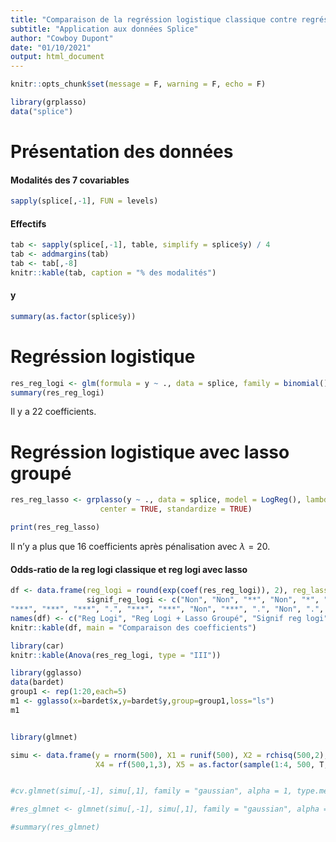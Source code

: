 ```yaml
---
title: "Comparaison de la regréssion logistique classique contre regréssion logistique avec lasso groupé"
subtitle: "Application aux données Splice"
author: "Cowboy Dupont"
date: "01/10/2021"
output: html_document
---
```


```r
knitr::opts_chunk$set(message = F, warning = F, echo = F)
```

```r
library(grplasso)
data("splice")
```


# Présentation des données 

#### Modalités des 7 covariables
```r
sapply(splice[,-1], FUN = levels) 
```

#### Effectifs
```r
tab <- sapply(splice[,-1], table, simplify = splice$y) / 4
tab <- addmargins(tab)
tab <- tab[,-8]
knitr::kable(tab, caption = "% des modalités")
```

#### y

```r
summary(as.factor(splice$y))
```


# Regréssion logistique

```r
res_reg_logi <- glm(formula = y ~ ., data = splice, family = binomial())
summary(res_reg_logi)
```

Il y a $22$ coefficients.


# Regréssion logistique avec lasso groupé


```r
res_reg_lasso <- grplasso(y ~ ., data = splice, model = LogReg(), lambda = 20,
                    center = TRUE, standardize = TRUE)
```


```r
print(res_reg_lasso)
```

Il n'y a plus que 16 coefficients après pénalisation avec $\lambda  = 20$.


#### Odds-ratio de la reg logi classique et reg logi avec lasso
```r
df <- data.frame(reg_logi = round(exp(coef(res_reg_logi)), 2), reg_lasso = round(exp(coef(res_reg_lasso)), 2),
                 signif_reg_logi <- c("Non", "Non", "**", "Non", "*", "***", "***", ".", "***", "Non",
"***", "***", "***", ".", "***", "***", "Non", "***", ".", "Non", ".", "Non"))
names(df) <- c("Reg Logi", "Reg Logi + Lasso Groupé", "Signif reg logi")
knitr::kable(df, main = "Comparaison des coefficients")
```








```r
library(car)
knitr::kable(Anova(res_reg_logi, type = "III"))
```



```r
library(gglasso)
data(bardet)
group1 <- rep(1:20,each=5)
m1 <- gglasso(x=bardet$x,y=bardet$y,group=group1,loss="ls")
m1


library(glmnet)

simu <- data.frame(y = rnorm(500), X1 = runif(500), X2 = rchisq(500,2), X3 = rcauchy(500),
                   X4 = rf(500,1,3), X5 = as.factor(sample(1:4, 500, T, c(0.1,0.4,0.3,0.2))))


#cv.glmnet(simu[,-1], simu[,1], family = "gaussian", alpha = 1, type.measure = "mse")

#res_glmnet <- glmnet(simu[,-1], simu[,1], family = "gaussian", alpha = 1)

#summary(res_glmnet)

```





